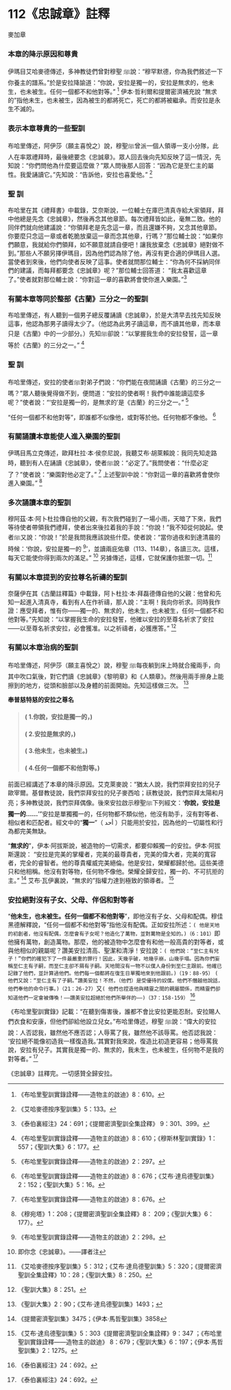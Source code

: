 # 112《忠誠章》註釋

麥加章

### 本章的降示原因和尊貴

伊瑪目艾哈麥德傳述，多神教徒們曾對穆聖 ﷺ說：“穆罕默德，你為我們敘述一下你養主的譜系。”於是安拉降諭道：“你說，安拉是獨一的，安拉是無求的，他未生，也未被生。任何一個都不和他對等。” [^1] 伊本·哲利爾和提爾密濟補充說 “無求的”指他未生，也未被生，因為被生的都將死亡，死亡的都將被繼承。而安拉是永生不滅的。

### 表示本章尊貴的一些聖訓

布哈里傳述，阿伊莎（願主喜悅之）說，穆聖ﷺ曾派一個人領導一支小分隊，此人在率眾禮拜時，最後總要念《忠誠章》。眾人回去後向先知反映了這一情況，先知說：“你們問他為什麼要這麼做？”眾人問後那人回答：“因為它是至仁主的屬性。我愛誦讀它。”先知說：“告訴他，安拉也喜愛他。” [^2]

### 聖 訓

布哈里在其《禮拜書》中載錄，艾奈斯說，一位輔士在庫巴清真寺給大家領拜，拜中他總是先念《忠誠章》，然後再念其他章節。每次禮拜皆如此，毫無二致。他的同伴們就向他建議說：“你領拜老是先念這一章，而且還嫌不夠，又念其他章節。你要麼只念這一章或者乾脆放棄這一章而念其他章，行嗎？”那位輔士說：“如果你們願意，我就給你們領拜，如不願意就請自便吧！讓我放棄念《忠誠章》絕對做不到。”那些人不願另擇伊瑪目，因為他們認為除了他，再沒有更合適的伊瑪目人選。當使者到來後，他們向使者反映了這事。使者就問那位輔士：“你為何不採納同伴們的建議，而每拜都要念《忠誠章》呢？”那位輔士回答道： “我太喜歡這章了。”使者就對那位輔士說：“你對這一章的喜歡將會使你進入樂園。”[^3]

### 有關本章等同於整部《古蘭》三分之一的聖訓

布哈里傳述，有人聽到一個男子總反覆誦讀《忠誠章》，於是大清早去找先知反映這事，他認為那男子讀得太少了。（他認為此男子讀這章，而不讀其他章，而本章只是《古蘭》中的一少部分。）先知ﷺ卻說：“以掌握我生命的安拉發誓，這一章等於《古蘭》的三分之一。” [^4]

### 聖 訓

布哈里傳述，安拉的使者ﷺ對弟子們說：“你們能在夜間誦讀《古蘭》的三分之一嗎？”眾人聽後覺得做不到，便問道：“安拉的使者啊！我們中誰能讀這麼多呢？”使者說：“‘安拉是獨一的，是無求的’是《古蘭》的三分之一。” [^5]

“任何一個都不和他對等”，即誰都不似像他，或對等於他。任何物都不像他。 [^6]

[^1]: 《布哈里聖訓實錄詮釋——造物主的啟迪》8：610。

[^2]: 《艾哈麥德按序聖訓集》5：133。

[^3]: 《泰伯裏經注》24：691；《提爾密濟聖訓全集詮釋》 9：301、399。

[^4]: 《布哈里聖訓實錄詮釋——造物主的啟迪》8：610；《穆斯林聖訓實錄》1：557；《聖訓大集》6：177。

[^5]: 《布哈里聖訓實錄詮釋——造物主的啟迪》2：297。

[^6]: 《布哈里聖訓實錄詮釋——造物主的啟迪》8：676；《艾布·達烏德聖訓集》2：152；《聖訓大集》5：16。

[^7]: 《布哈里聖訓實錄詮釋——造物主的啟迪》8：676。

### 有關誦讀本章能使人進入樂園的聖訓

伊瑪目馬立克傳述，歐拜杜拉·本·侯奈尼說，我聽艾布·胡萊賴說：我同先知走路時，聽到有人在誦讀《忠誠章》，使者ﷺ說：“必定了。”我問使者：“什麼必定了？”使者說：“樂園對他必定了。” [^7] 上述聖訓中說：“你對這一章的喜歡將會使你進入樂園。” [^8]

### 多次誦讀本章的聖訓

穆阿茲·本·阿卜杜拉傳自他的父親，有次我們碰到了一場小雨，天暗了下來，我們等待使者帶領我們禮拜，使者出來後拉着我的手說：“你說！”我不知從何說起。使者ﷺ又說：“你說！”於是我問我應該說些什麼。使者說：“當你過夜和到達清晨的時候：‘你說，安拉是獨一的 [^9]’，並讀兩庇佑章（113、114章），各讀三次。這樣，每天它能使你得到兩次的滿足。” [^10] 另據傳述，這樣，它就保護你抵禦一切。[^11]

### 有關以本章提到的安拉尊名祈禱的聖訓

奈薩伊在其《古蘭註釋篇》中載錄，阿卜杜拉·本·拜磊德傳自他的父親：他曾和先知一起進入清真寺，看到有人在作祈禱，那人說：“主啊！我向你祈求。同時我作證：應受拜者，惟有你——獨一的、無求的，他未生，也未被生，任何一個都不和他對等。”先知說：“以掌握我生命的安拉發誓，他確以安拉的至尊名祈求了安拉——以至尊名祈求安拉，必會獲准。以之祈禱者，必獲應答。” [^12]

### 有關以本章治病的聖訓

布哈里傳述，阿伊莎（願主喜悅之）說，穆聖 ﷺ每夜躺到床上時就合攏兩手，向其中吹口氣後，對它們讀《忠誠章》《黎明章》和《人類章》。然後用兩手擦身上能擦到的地方，從頭和臉部以及身體的前面開始。先知這樣做三次。 [^13]

[^8]: 《穆宛塔》1：208；《提爾密濟聖訓全集詮釋》8： 209；《聖訓大集》6：177）。

[^9]: 《布哈里聖訓實錄詮釋——造物主的啟迪》2：298。

**奉普慈特慈的安拉之尊名**

> #### ( 1.你說，安拉是獨一的，) 
> #### ( 2.安拉是無求的，)
> #### ( 3.他未生，也未被生。)
> #### ( 4.任何一個都不和他對等。)

前面已經講述了本章的降示原因。艾克萊麥說：“猶太人說，我們崇拜安拉的兒子歐宰爾。基督教徒說，我們崇拜安拉的兒子麥西哈；祆教徒說，我們崇拜太陽和月亮；多神教徒說，我們崇拜偶像。後來安拉啟示穆聖ﷺ下列經文：‘**你說，安拉是獨一的……**’”安拉是單獨獨一的，任何物都不類似他，他沒有助手，沒有對等者、相似者和匹配者。經文中的“**獨一**”（ أحد ）只能用於安拉，因為他的一切屬性和行為都完美無缺。

“**無求的**”，伊本·阿拔斯說，被造物的一切需求，都要仰賴獨一的安拉。伊本·阿拔斯還說： “安拉是完美的掌權者，完美的最尊貴者，完美的偉大者，完美的寬容者，完全的睿智者。他的尊貴權威完美絕倫。他是安拉，榮耀都歸於他。這些美德只和他相稱。他沒有對等物，任何物不像他。榮耀全歸安拉，獨一的、不可抗拒的主。” [^14] 艾布·瓦伊裏說，“無求的”指權力達到極致的領導者。 [^15]

### 安拉絕對沒有子女、父母、伴侶和對等者

“**他未生，也未被生。任何一個都不和他對等**”，即他沒有子女、父母和配偶。穆佳黑德解釋說，“任何一個都不和他對等”指他沒有配偶。正如安拉所述：`( 他是天地的初創者，他沒有配偶，怎麼會有子女呢？他造化了萬物，並對萬物是全知的。)（6：101）`即他擁有萬物，創造萬物。那麼，他的被造物中怎麼會有和他一般高貴的對等者，或與他相似的親屬呢？讚美安拉清高、聖潔和清淨！安拉說：`( 他們說：“至仁主有兒子！”你們的確犯下了一件最嚴重的罪行！因此，天幾乎破，地幾乎崩，山幾乎塌。因為你們妄稱至仁主有子嗣，而至仁主卻不屑有子嗣。天地間沒有一物不以僕人身份到至仁主跟前。他確已記錄了他們，並計算過他們。他們每一個都將在復生日單獨地來到他跟前。)（19：88-95）`  `( 他們又說：“至仁主有了子嗣。”讚美安拉！不然，（他們）是受優待的奴僕。他們不僭越他說話，他們奉他的命令行事。)（21：26-27）`又`( 他們也捏造他與精靈之間的親屬關係，而精靈們卻知道他們一定會被傳喚！——讚美安拉超絕於他們所舉伴的——)（37：158-159）` [^16]

《布哈里聖訓實錄》記載：“在聽到傷害後，誰都不會比安拉更能忍耐。安拉賜人們衣食和安康，但他們卻給他設立兒女。”布哈里傳述，穆聖 ﷺ說：“偉大的安拉說：人否認我，雖然他不應否認；人辱罵了我，雖然他不該辱罵。他否認我說： ‘安拉絕不能像初造我一樣復造我。’其實對我來說，復造比初造更容易；他辱罵我說，安拉有兒子。其實我是獨一的、無求的，我未生，也未被生，任何物不是我的對等者。” [^17]

《忠誠章》註釋完。一切感贊全歸安拉。

[^10]: 即你念《忠誠章》。——譯者注

[^11]:《艾哈麥德按序聖訓集》5：312；《艾布·達烏德聖訓集》5：320；《提爾密濟聖訓全集詮釋》10：28；《聖訓大集》8：250。

[^12]:《聖訓大集》8：251。

[^13]:《聖訓大集》2：90；《艾布·達烏德聖訓集》1493；

[^14]:《提爾密濟聖訓集》3475；《伊本·馬哲聖訓集》3858

[^15]:《艾布·達烏德聖訓集》5：303《提爾密濟聖訓全集詮釋》9：347 ；《布哈里聖訓實錄詮釋——造物主的啟迪》 8：679；《聖訓大集》6：197；《伊本·馬哲聖訓集》2：1275。

[^16]:《泰伯裏經注》24：692。

[^17]:《泰伯裏經注》24：692。
